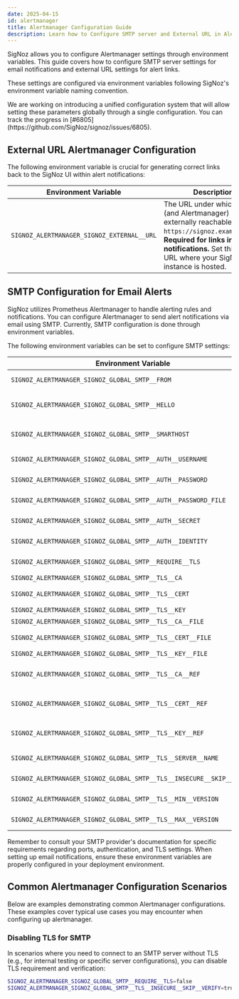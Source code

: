 ```yaml
---
date: 2025-04-15
id: alertmanager
title: Alertmanager Configuration Guide
description: Learn how to Configure SMTP server and External URL in Alertmanager in SigNoz as an administrator
---
```

SigNoz allows you to configure Alertmanager settings through environment variables. This guide covers how to configure SMTP server settings for email notifications and external URL settings for alert links.

These settings are configured via environment variables following SigNoz's environment variable naming convention.


<Admonition type="info">
We are working on introducing a unified configuration system that will allow setting these parameters globally through a single configuration. You can track the progress in [#6805](https://github.com/SigNoz/signoz/issues/6805).
</Admonition>


## External URL Alertmanager Configuration

The following environment variable is crucial for generating correct links back to the SigNoz UI within alert notifications:

| Environment Variable | Description |
|---------------------|-------------|
| `SIGNOZ_ALERTMANAGER_SIGNOZ_EXTERNAL__URL` | The URL under which SigNoz (and Alertmanager) is externally reachable (e.g., `https://signoz.example.com`). **Required for links in alert notifications.** Set this to the URL where your SigNoz instance is hosted. |


## SMTP Configuration for Email Alerts

SigNoz utilizes Prometheus Alertmanager to handle alerting rules and notifications. You can configure Alertmanager to send alert notifications via email using SMTP. Currently, SMTP configuration is done through environment variables.

The following environment variables can be set to configure SMTP settings:

| Environment Variable | Description |
|---------------------|-------------|
| `SIGNOZ_ALERTMANAGER_SIGNOZ_GLOBAL_SMTP__FROM` | The email address used in the `From` header |
| `SIGNOZ_ALERTMANAGER_SIGNOZ_GLOBAL_SMTP__HELLO` | The hostname sent with EHLO/HELO command (defaults to "localhost") |
| `SIGNOZ_ALERTMANAGER_SIGNOZ_GLOBAL_SMTP__SMARTHOST` | SMTP server address and port (e.g., "smtp.example.com:587") |
| `SIGNOZ_ALERTMANAGER_SIGNOZ_GLOBAL_SMTP__AUTH__USERNAME` | Username for SMTP authentication |
| `SIGNOZ_ALERTMANAGER_SIGNOZ_GLOBAL_SMTP__AUTH__PASSWORD` | Password for SMTP authentication |
| `SIGNOZ_ALERTMANAGER_SIGNOZ_GLOBAL_SMTP__AUTH__PASSWORD_FILE` | Path to file containing SMTP password |
| `SIGNOZ_ALERTMANAGER_SIGNOZ_GLOBAL_SMTP__AUTH__SECRET` | Secret for SMTP authentication |
| `SIGNOZ_ALERTMANAGER_SIGNOZ_GLOBAL_SMTP__AUTH__IDENTITY` | Identity for PLAIN authentication |
| `SIGNOZ_ALERTMANAGER_SIGNOZ_GLOBAL_SMTP__REQUIRE__TLS` | Whether to require TLS (defaults to true) |
| `SIGNOZ_ALERTMANAGER_SIGNOZ_GLOBAL_SMTP__TLS__CA` | Text of the CA certificate |
| `SIGNOZ_ALERTMANAGER_SIGNOZ_GLOBAL_SMTP__TLS__CERT` | Text of the client certificate |
| `SIGNOZ_ALERTMANAGER_SIGNOZ_GLOBAL_SMTP__TLS__KEY` | Text of the client key |
| `SIGNOZ_ALERTMANAGER_SIGNOZ_GLOBAL_SMTP__TLS__CA__FILE` | Path to CA certificate file |
| `SIGNOZ_ALERTMANAGER_SIGNOZ_GLOBAL_SMTP__TLS__CERT__FILE` | Path to client certificate file |
| `SIGNOZ_ALERTMANAGER_SIGNOZ_GLOBAL_SMTP__TLS__KEY__FILE` | Path to client key file |
| `SIGNOZ_ALERTMANAGER_SIGNOZ_GLOBAL_SMTP__TLS__CA__REF` | Name of secret in secret manager to use as CA certificate |
| `SIGNOZ_ALERTMANAGER_SIGNOZ_GLOBAL_SMTP__TLS__CERT__REF` | Name of secret in secret manager to use as client certificate |
| `SIGNOZ_ALERTMANAGER_SIGNOZ_GLOBAL_SMTP__TLS__KEY__REF` | Name of secret in secret manager to use as client key |
| `SIGNOZ_ALERTMANAGER_SIGNOZ_GLOBAL_SMTP__TLS__SERVER__NAME` | Server name for SNI and certificate verification |
| `SIGNOZ_ALERTMANAGER_SIGNOZ_GLOBAL_SMTP__TLS__INSECURE__SKIP__VERIFY` | Skip TLS verification (use with caution) |
| `SIGNOZ_ALERTMANAGER_SIGNOZ_GLOBAL_SMTP__TLS__MIN__VERSION` | Minimum TLS version (e.g., "TLS12", "TLS13") |
| `SIGNOZ_ALERTMANAGER_SIGNOZ_GLOBAL_SMTP__TLS__MAX__VERSION` | Maximum TLS version (e.g., "TLS12", "TLS13") |

Remember to consult your SMTP provider's documentation for specific requirements regarding ports, authentication, and TLS settings. When setting up email notifications, ensure these environment variables are properly configured in your deployment environment.

## Common Alertmanager Configuration Scenarios

Below are examples demonstrating common Alertmanager configurations. These examples cover typical use cases you may encounter when configuring up alertmanager.

### Disabling TLS for SMTP

In scenarios where you need to connect to an SMTP server without TLS (e.g., for internal testing or specific server configurations), you can disable TLS requirement and verification:

```bash
SIGNOZ_ALERTMANAGER_SIGNOZ_GLOBAL_SMTP__REQUIRE__TLS=false
SIGNOZ_ALERTMANAGER_SIGNOZ_GLOBAL_SMTP__TLS__INSECURE__SKIP__VERIFY=true
```




